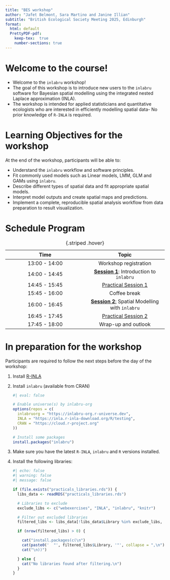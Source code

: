 ```yaml
---
title: "BES workshop"
author: "Jafet Belmont, Sara Martino and Janine Illian"
subtitle: "British Ecological Society Meeting 2025, Edinburgh"
format: 
  html: default
  PrettyPDF-pdf:
    keep-tex:  true
    number-sections: true
---
```


# Welcome to the course!

-   Welcome to the `inlabru` workshop!
-   The goal of this workshop is to introduce new users to the `inlabru` software for Bayesian spatial modelling using the integrated nested Laplace approximation (INLA).
-   The workshop is intended for applied statisticians and quantitative ecologists who are interested in efficiently modelling spatial data- No prior knowledge of `R-INLA` is required.

# Learning Objectives for the workshop

At the end of the workshop, participants will be able to:

-   Understand the `inlabru` workflow and software principles.
-   Fit commonly used models such as Linear models, LMM, GLM and GAMs using `inlabru`.
-   Describe different types of spatial data and fit appropriate spatial models.
-   Interpret model outputs and create spatial maps and predictions.
-   Implement a complete, reproducible spatial analysis workflow from data preparation to result visualization.

# Schedule Program

| Time | Topic |
|:----------------------------------:|:----------------------------------:|
| 13:00 - 14:00 | Workshop registration |
| 14:00 - 14:45 | [**Session 1**](https://ecol-stats.github.io/inlabru_workshop/BES_workshop/slides/slides_2#/title-slide): Introduction to `inlabru` |
| 14:45 - 15:45 | [Practical Session 1](day1_practical.qmd) |
| 15:45 - 16:00 | Coffee break |
| 16:00 - 16:45 | [**Session 2**:](https://ecol-stats.github.io/inlabru_workshop/BES_workshop/docs/slides/slides_2) Spatial Modelling with `inlabru` |
| 16:45 - 17:45 | [Practical Session 2](practical2_compiler.qmd) |
| 17:45 - 18:00 | Wrap-up and outlook |

: {.striped .hover}

\clearpage

# In preparation for the workshop

Participants are required to follow the next steps before the day of the workshop:

1.  Install [R-INLA](https://www.r-inla.org/download-install)

2.  Install `inlabru` (available from CRAN)

    ```r
    #| eval: false

    # Enable universe(s) by inlabru-org
    options(repos = c(
      inlabruorg = "https://inlabru-org.r-universe.dev",
      INLA = "https://inla.r-inla-download.org/R/testing",
      CRAN = "https://cloud.r-project.org"
    ))

    # Install some packages
    install.packages("inlabru")
    ```

3.  Make sure you have the latest `R-INLA`, `inlabru` and `R` versions installed.

4.  Install the following libraries:

    ```r
    #| echo: false
    #| warning: false
    #| message: false

    if (file.exists("practicals_libraries.rds")) {
      libs_data <- readRDS("practicals_libraries.rds")
      
      # Libraries to exclude
      exclude_libs <- c("webexercises", "INLA", "inlabru", "knitr")
      
      # Filter out excluded libraries
      filtered_libs <- libs_data[!libs_data$Library %in% exclude_libs, ]
      
      if (nrow(filtered_libs) > 0) {

        cat("install.packages(c(\n")
        cat(paste0('  "', filtered_libs$Library, '"', collapse = ",\n"))
        cat("\n))")
        
      } else {
        cat("No libraries found after filtering.\n")
      }
    }
    ```
